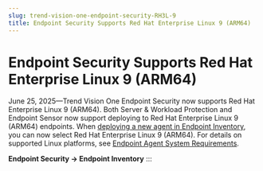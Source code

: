```yaml
---
slug: trend-vision-one-endpoint-security-RH3L-9
title: Endpoint Security Supports Red Hat Enterprise Linux 9 (ARM64)
---
```

# Endpoint Security Supports Red Hat Enterprise Linux 9 (ARM64)

June 25, 2025—Trend Vision One Endpoint Security now supports Red Hat Enterprise Linux 9 (ARM64). Both Server & Workload Protection and Endpoint Sensor now support deploying to Red Hat Enterprise Linux 9 (ARM64) endpoints. When [deploying a new agent in Endpoint Inventory](deploy-agents.mdx), you can now select Red Hat Enterprise Linux 9 (ARM64). For details on supported Linux platforms, see [Endpoint Agent System Requirements](endpoint-agent-system-requirements.mdx).

**Endpoint Security → Endpoint Inventory**
:::
